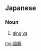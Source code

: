 ==Japanese==
{{ja-kanjitab|し|ぎん|yomi=o}}

===Noun===
{{ja-noun|しぎん}}

# {{lb|ja|anatomy|sort=しぎん}} [[gingiva]]

[[mg:歯齦]]